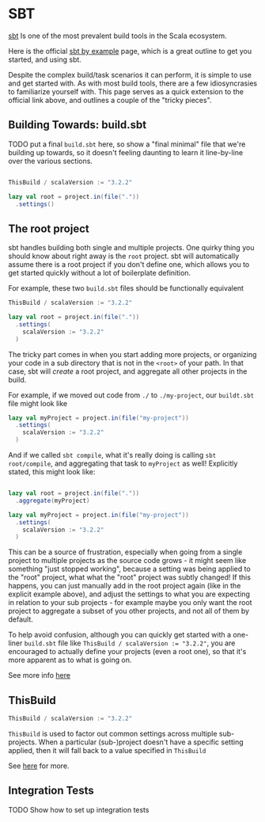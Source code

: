 # SBT

[sbt](https://www.scala-sbt.org/) Is one of the most prevalent build tools in
the Scala ecosystem.

Here is the official
[sbt by example](https://www.scala-sbt.org/1.x/docs/sbt-by-example.html) page,
which is a great outline to get you started, and using sbt.

Despite the complex build/task scenarios it can perform, it is simple to use and
get started with. As with most build tools, there are a few idiosyncrasies to
familiarize yourself with. This page serves as a quick extension to the official
link above, and outlines a couple of the "tricky pieces".

## Building Towards: build.sbt

TODO put a final `build.sbt` here, so show a "final minimal" file that we're
building up towards, so it doesn't feeling daunting to learn it line-by-line
over the various sections.

```scala

ThisBuild / scalaVersion := "3.2.2"

lazy val root = project.in(file("."))
  .settings()

```

## The root project

sbt handles building both single and multiple projects. One quirky thing you
should know about right away is the `root` project. sbt will automatically
assume there is a root project if you don't define one, which allows you to get
started quickly without a lot of boilerplate definition.

For example, these two `build.sbt` files should be functionally equivalent

```scala
ThisBuild / scalaVersion := "3.2.2"
```

```scala
lazy val root = project.in(file("."))
  .settings(
    scalaVersion := "3.2.2"
  )
```

The tricky part comes in when you start adding more projects, or organizing your
code in a sub directory that is not in the `<root>` of your path. In that case,
sbt will _create_ a root project, and aggregate all other projects in the build.

For example, if we moved out code from `./` to `./my-project`, our `buildt.sbt`
file might look like

```scala
lazy val myProject = project.in(file("my-project"))
  .settings(
    scalaVersion := "3.2.2"
  )
```

And if we called `sbt compile`, what it's really doing is calling
`sbt root/compile`, and aggregating that task to `myProject` as well! Explicitly
stated, this might look like:

```scala

lazy val root = project.in(file("."))
  .aggregate(myProject)

lazy val myProject = project.in(file("my-project"))
  .settings(
    scalaVersion := "3.2.2"
  )
```

This can be a source of frustration, especially when going from a single project
to multiple projects as the source code grows - it might seem like something
"just stopped working", because a setting was being applied to the "root"
project, what what the "root" project was subtly changed! If this happens, you
can just manually add in the root project again (like in the explicit example
above), and adjust the settings to what you are expecting in relation to your
sub projects - for example maybe you only want the root project to aggregate a
subset of you other projects, and not all of them by default.

To help avoid confusion, although you can quickly get started with a one-liner
`build.sbt` file like `ThisBuild / scalaVersion := "3.2.2"`, you are encouraged
to actually define your projects (even a root one), so that it's more apparent
as to what is going on.

See more info
[here](https://www.scala-sbt.org/1.x/docs/Multi-Project.html#Default+root+project)

## ThisBuild

```scala
ThisBuild / scalaVersion := "3.2.2"
```

`ThisBuild` is used to factor out common settings across multiple sub-projects.
When a particular (sub-)project doesn't have a specific setting applied, then it
will fall back to a value specified in `ThisBuild`

See
[here](https://www.scala-sbt.org/1.x/docs/Multi-Project.html#Build-wide+settings)
for more.

## Integration Tests

TODO Show how to set up integration tests

